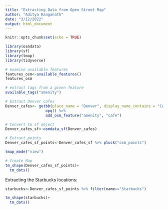 ```yaml
---
title: "Extracting Data from Open Street Map"
author: "Aditya Ranganath"
date: "3/12/2022"
output: html_document
---
```


```r
knitr::opts_chunk$set(echo = TRUE)
```

```r
library(osmdata)
library(sf)
library(tmap)
library(tidyverse)
```


```r
# examine available features
features_osm<-available_features()
features_osm
```

```r
# extract tags from a given feature
available_tags("amenity")
```

```r
# Extract Denver cafes
Denver_cafes<- getbb(place_name = "Denver", display_name_contains = "Colorado") %>%
                  opq() %>%
                  add_osm_feature("amenity", "cafe")

```

```r
# Convert to sf object
Denver_cafes_sf<-osmdata_sf(Denver_cafes)
```

```r
# Extract points
Denver_cafes_sf_points<-Denver_cafes_sf %>% pluck("osm_points")
```

```r
tmap_mode("view")
```

```r
# Create Map
tm_shape(Denver_cafes_sf_points)+
  tm_dots()
```


Extracting the Starbucks locations:

```r
starbucks<-Denver_cafes_sf_points %>% filter(name=="Starbucks")
```

```r
tm_shape(starbucks)+
  tm_dots()
```












